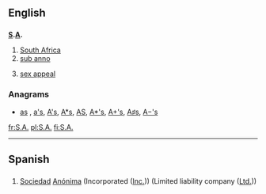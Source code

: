 {{also|ᎦᎪ|Appendix:Variations of "sa"}}
==English==

==={{abbreviation-old|en}}===
'''[[S]].[[A]].'''

# [[South Africa]]
# [[sub anno]]
# {{context|dated}} [[sex appeal]]

===Anagrams===
* [[as#English|as]] , [[a's#English|a's]], [[A's#English|A's]], [[A*s#English|A*s]], [[AS#English|AS]], [[A*'s#English|A*'s]], [[A+'s#English|A+'s]], [[A♯s#English|A♯s]], [[A−'s#English|A−'s]]

[[fr:S.A.]]
[[pl:S.A.]]
[[fi:S.A.]]

----

==Spanish==

==={{abbreviation-old|es}}===
{{head|es|abbreviation}}

# [[sociedad|Sociedad]] [[anónima|Anónima]] (Incorporated ([[Inc.]])) (Limited liability company ([[Ltd.]]))